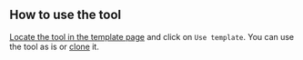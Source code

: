 ## How to use the tool
[Locate the tool in the template page](/templates/introduction) and click on `Use template`. 
You can use the tool as is or 
[clone](/templates/introduction#clone-a-template-create-a-copy-of-a-tool-in-your-account) it.